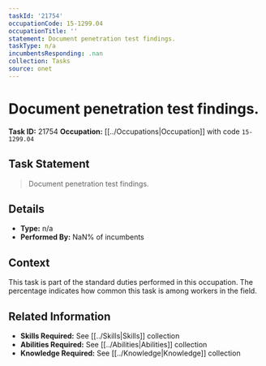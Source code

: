 ```yaml
---
taskId: '21754'
occupationCode: 15-1299.04
occupationTitle: ''
statement: Document penetration test findings.
taskType: n/a
incumbentsResponding: .nan
collection: Tasks
source: onet
---
```

# Document penetration test findings.

**Task ID:** 21754
**Occupation:** [[../Occupations|Occupation]] with code `15-1299.04`

## Task Statement

> Document penetration test findings.

## Details

- **Type:** n/a
- **Performed By:** NaN% of incumbents

## Context

This task is part of the standard duties performed in this occupation. The percentage indicates how common this task is among workers in the field.

## Related Information

- **Skills Required:** See [[../Skills|Skills]] collection
- **Abilities Required:** See [[../Abilities|Abilities]] collection
- **Knowledge Required:** See [[../Knowledge|Knowledge]] collection
